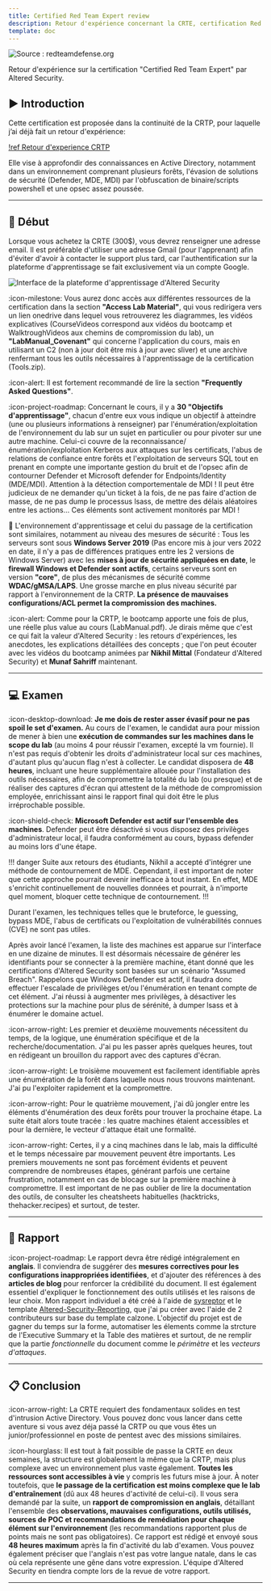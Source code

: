 ```yaml
---
title: Certified Red Team Expert review
description: Retour d'expérience concernant la CRTE, certification Red Team d'Altered Security en environnement Active Directory.
template: doc
---
```


![Source : redteamdefense.org](images/lab.webp)

Retour d'expérience sur la certification "Certified Red Team Expert" par Altered Security.

## ▶️ Introduction

Cette certification est proposée dans la continuité de la CRTP, pour laquelle j’ai déjà fait un retour d'expérience:

[!ref Retour d'experience CRTP](https://docs.contactit.fr/certifications/crtp/fr/)

Elle vise à approfondir des connaissances en Active Directory, notamment dans un environnement comprenant plusieurs forêts, l'évasion de solutions de sécurité (Defender, MDE, MDI) par l'obfuscation de binaire/scripts powershell et une opsec assez poussée.

---

## 📕 Début

Lorsque vous achetez la CRTE (300$), vous devrez renseigner une adresse email. Il est préférable d'utiliser une adresse Gmail (pour l'apprenant) afin d'éviter d'avoir à contacter le support plus tard, car l'authentification sur la plateforme d'apprentissage se fait exclusivement via un compte Google.

![Interface de la plateforme d'apprentissage d'Altered Security](images/interface.webp)

:icon-milestone: Vous aurez donc accès aux différentes ressources de la certification dans la section **"Access Lab Material"**, qui vous redirigera vers un lien onedrive dans lequel vous retrouverez les diagrammes, les vidéos explicatives (CourseVideos correspond aux vidéos du bootcamp et WalktroughVideos aux chemins de compromission du lab), un **"LabManual_Covenant"** qui concerne l'application du cours, mais en utilisant un C2 (non à jour doit être mis à jour avec sliver) et une archive renfermant tous les outils nécessaires à l'apprentissage de la certification (Tools.zip).  

:icon-alert: Il est fortement recommandé de lire la section **"Frequently Asked Questions"**.

:icon-project-roadmap: Concernant le cours, il y a **30 "Objectifs d'apprentissage"**, chacun d'entre eux vous indique un objectif à atteindre (une ou plusieurs informations à renseigner) par l'énumération/exploitation de l'environnement du lab sur un sujet en particulier ou pour pivoter sur une autre machine. Celui-ci couvre de la reconnaissance/énumération/exploitation Kerberos aux attaques sur les certificats, l'abus de relations de confiance entre forêts et l'exploitation de serveurs SQL tout en prenant en compte une importante gestion du bruit et de l'opsec afin de contourner Defender et Microsoft defender for Endpoints/Identity (MDE/MDI). Attention à la détection comportementale de MDI ! Il peut être judicieux de ne demander qu'un ticket à la fois, de ne pas faire d'action de masse, de ne pas dump le processus lsass, de mettre des délais aléatoires entre les actions... Ces éléments sont activement monitorés par MDI !

📍 L'environnement d'apprentissage et celui du passage de la certification sont similaires, notamment au niveau des mesures de sécurité :
Tous les serveurs sont sous **Windows Server 2019** (Pas encore mis à jour vers 2022 en date, il n'y a pas de différences pratiques entre les 2 versions de Windows Server) avec les **mises à jour de sécurité appliquées en date**, le **firewall Windows et Defender sont actifs**, certains serveurs sont en version **"core"**, de plus des mécanismes de sécurité comme **WDAC/gMSA/LAPS**. Une grosse marche en plus niveau sécurité par rapport à l'environnement de la CRTP. **La présence de mauvaises configurations/ACL permet la compromission des machines.**

:icon-alert: Comme pour la CRTP, le bootcamp apporte une fois de plus, une réelle plus value au cours (LabManual.pdf). Je dirais même que c'est ce qui fait la valeur d'Altered Security : les retours d'expériences, les anecdotes, les explications détaillées des concepts ; que l'on peut écouter avec les vidéos du bootcamp animées par **Nikhil Mittal** (Fondateur d'Altered Security) et **Munaf Sahriff** maintenant.

---

## 💻 Examen

:icon-desktop-download: **Je me dois de rester asser évasif pour ne pas spoil le set d'examen.** Au cours de l'examen, le candidat aura pour mission de mener à bien une **exécution de commandes sur les machines dans le scope du lab** (au moins 4 pour réussir l'examen, excepté la vm fournie). Il n'est pas requis d'obtenir les droits d'administrateur local sur ces machines, d'autant plus qu'aucun flag n'est à collecter. Le candidat disposera de **48 heures**, incluant une heure supplémentaire allouée pour l'installation des outils nécessaires, afin de compromettre la totalité du lab (ou presque) et de réaliser des captures d'écran qui attestent de la méthode de compromission employée, enrichissant ainsi le rapport final qui doit être le plus irréprochable possible.  

:icon-shield-check: **Microsoft Defender est actif sur l'ensemble des machines**. Defender peut être désactivé si vous disposez des privilèges d'administrateur local, il faudra conformément au cours, bypass defender au moins lors d'une étape.  

!!! danger
Suite aux retours des étudiants, Nikhil a accepté d'intégrer une méthode de contournement de MDE. Cependant, il est important de noter que cette approche pourrait devenir inefficace à tout instant. En effet, MDE s'enrichit continuellement de nouvelles données et pourrait, à n'importe quel moment, bloquer cette technique de contournement.
!!!

Durant l'examen, les techniques telles que le bruteforce, le guessing, bypass MDE, l'abus de certificats ou l'exploitation de vulnérabilités connues (CVE) ne sont pas utiles.  

Après avoir lancé l'examen, la liste des machines est apparue sur l'interface en une dizaine de minutes. Il est désormais nécessaire de générer les identifiants pour se connecter à la première machine, étant donné que les certifications d'Altered Security sont basées sur un scénario "Assumed Breach". Rappelons que Windows Defender est actif, il faudra donc effectuer l'escalade de privilèges et/ou l'énumération en tenant compte de cet élément. J'ai réussi à augmenter mes privilèges, à désactiver les protections sur la machine pour plus de sérénité, à dumper lsass et à énumérer le domaine actuel.  

:icon-arrow-right: Les premier et deuxième mouvements nécessitent du temps, de la logique, une énumération spécifique et de la recherche/documentation. J'ai pu les passer après quelques heures, tout en rédigeant un brouillon du rapport avec des captures d'écran. 

:icon-arrow-right: Le troisième mouvement est facilement identifiable après une énumération de la forêt dans laquelle nous nous trouvons maintenant. J'ai pu l'exploiter rapidement et la compromettre.  

:icon-arrow-right: Pour le quatrième mouvement, j'ai dû jongler entre les éléments d'énumération des deux forêts pour trouver la prochaine étape. La suite était alors toute tracée : les quatre machines étaient accessibles et pour la dernière, le vecteur d'attaque était une formalité.  

:icon-arrow-right: Certes, il y a cinq machines dans le lab, mais la difficulté et le temps nécessaire par mouvement peuvent être importants. Les premiers mouvements ne sont pas forcément évidents et peuvent comprendre de nombreuses étapes, générant parfois une certaine frustration, notamment en cas de blocage sur la première machine à compromettre. Il est important de ne pas oublier de lire la documentation des outils, de consulter les cheatsheets habituelles (hacktricks, thehacker.recipes) et surtout, de tester.

---

## 📖 Rapport

:icon-project-roadmap: Le rapport devra être rédigé intégralement en **anglais**. Il conviendra de suggérer des **mesures correctives pour les configurations inappropriées identifiées**, et d'ajouter des références à des **articles de blog** pour renforcer la crédibilité du document. Il est également essentiel d'expliquer le fonctionnement des outils utilisés et les raisons de leur choix. Mon rapport individuel a été créé à l'aide de [sysreptor](https://github.com/Syslifters/sysreptor) et le template [Altered-Security-Reporting](https://github.com/didntchooseaname/Altered-Security-Reporting), que j'ai pu créer avec l'aide de 2 contributeurs sur base du template calzone. L'objectif du projet est de gagner du temps sur la forme, automatiser les élements comme la strcture de l'Executive Summary et la Table des matières et surtout, de ne remplir que la partie *fonctionnelle* du document comme le *périmètre* et les *vecteurs d'attaques*.

---

## 📋 Conclusion

:icon-arrow-right: La CRTE requiert des fondamentaux solides en test d'intrusion Active Directory. Vous pouvez donc vous lancer dans cette aventure si vous avez déja passé la CRTP ou que vous êtes un junior/professionnel en poste de pentest avec des missions similaires.

:icon-hourglass: Il est tout à fait possible de passe la CRTE en deux semaines, la structure est globalement la même que la CRTP, mais plus complexe avec un environnement plus vaste également. **Toutes les ressources sont accessibles à vie** y compris les futurs mise à jour. À noter toutefois, que **le passage de la certification est moins complexe que le lab d'entraînement** (dû aux 48 heures d'activité de celui-ci). Il vous sera demandé par la suite, un **rapport de compromission en anglais**, détaillant l'ensemble des **observations, mauvaises configurations, outils utilisés, sources de POC et recommandations de remédiation pour chaque élément sur l'environnement** (les recommandations rapportent plus de points mais ne sont pas obligatoires). Ce rapport est rédigé et envoyé sous **48 heures maximum** après la fin d'activité du lab d'examen. Vous pouvez également préciser que l'anglais n'est pas votre langue natale, dans le cas où cela représente une gêne dans votre expression. L'équipe d'Altered Security en tiendra compte lors de la revue de votre rapport.

---